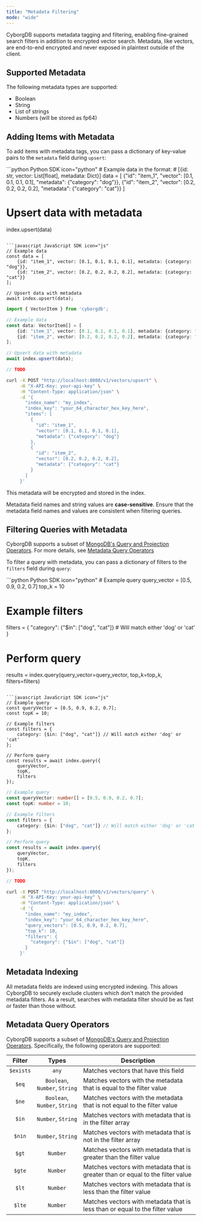 ```yaml
---
title: "Metadata Filtering"
mode: "wide"
---
```


CyborgDB supports metadata tagging and filtering, enabling fine-grained search filters in addition to encrypted vector search. Metadata, like vectors, are end-to-end encrypted and never exposed in plaintext outside of the client.

## Supported Metadata

The following metadata types are supported:

- Boolean
- String
- List of strings
- Numbers (will be stored as fp64)

## Adding Items with Metadata

To add items with metadata tags, you can pass a dictionary of key-value pairs to the `metadata` field during `upsert`:

<CodeGroup>
```python Python SDK icon="python"
# Example data in the format:
# [{id: str, vector: List[float], metadata: Dict}]
data = [
    {"id": "item_1", "vector": [0.1, 0.1, 0.1, 0.1], "metadata": {"category": "dog"}},
    {"id": "item_2", "vector": [0.2, 0.2, 0.2, 0.2], "metadata": {"category": "cat"}}
]

# Upsert data with metadata
index.upsert(data)
```

```javascript JavaScript SDK icon="js"
// Example data
const data = [
    {id: "item_1", vector: [0.1, 0.1, 0.1, 0.1], metadata: {category: "dog"}},
    {id: "item_2", vector: [0.2, 0.2, 0.2, 0.2], metadata: {category: "cat"}}
];

// Upsert data with metadata
await index.upsert(data);
```

```typescript TypeScript SDK icon="code"
import { VectorItem } from 'cyborgdb';

// Example data
const data: VectorItem[] = [
    {id: "item_1", vector: [0.1, 0.1, 0.1, 0.1], metadata: {category: "dog"}},
    {id: "item_2", vector: [0.2, 0.2, 0.2, 0.2], metadata: {category: "cat"}}
];

// Upsert data with metadata
await index.upsert(data);
```

```go Go SDK icon="golang"
// TODO
```

```bash cURL icon="rectangle-terminal"
curl -X POST "http://localhost:8000/v1/vectors/upsert" \
     -H "X-API-Key: your-api-key" \
     -H "Content-Type: application/json" \
     -d '{
       "index_name": "my_index",
       "index_key": "your_64_character_hex_key_here",
       "items": [
         {
           "id": "item_1",
           "vector": [0.1, 0.1, 0.1, 0.1],
           "metadata": {"category": "dog"}
         },
         {
           "id": "item_2",
           "vector": [0.2, 0.2, 0.2, 0.2],
           "metadata": {"category": "cat"}
         }
       ]
     }'
```
</CodeGroup>

This metadata will be encrypted and stored in the index.

<Tip>Metadata field names and string values are **case-sensitive**. Ensure that the metadata field names and values are consistent when filtering queries.</Tip> 

## Filtering Queries with Metadata

CyborgDB supports a subset of [MongoDB's Query and Projection Operators](https://www.mongodb.com/docs/manual/reference/operator/query/). For more details, see [Metadata Query Operators](#metadata-query-operators)

To filter a query with metadata, you can pass a dictionary of filters to the `filters` field during `query`:

<CodeGroup>
```python Python SDK icon="python"
# Example query
query_vector = [0.5, 0.9, 0.2, 0.7]
top_k = 10

# Example filters
filters = {
    "category": {"$in": ["dog", "cat"]} # Will match either 'dog' or 'cat'
}

# Perform query
results = index.query(query_vector=query_vector, top_k=top_k, filters=filters)
```

```javascript JavaScript SDK icon="js"
// Example query
const queryVector = [0.5, 0.9, 0.2, 0.7];
const topK = 10;

// Example filters
const filters = {
    category: {$in: ["dog", "cat"]} // Will match either 'dog' or 'cat'
};

// Perform query
const results = await index.query({
    queryVector,
    topK,
    filters
});
```

```typescript TypeScript SDK icon="code"
// Example query
const queryVector: number[] = [0.5, 0.9, 0.2, 0.7];
const topK: number = 10;

// Example filters
const filters = {
    category: {$in: ["dog", "cat"]} // Will match either 'dog' or 'cat'
};

// Perform query
const results = await index.query({
    queryVector,
    topK,
    filters
});
```

```go Go SDK icon="golang"
// TODO
```

```bash cURL icon="rectangle-terminal"
curl -X POST "http://localhost:8000/v1/vectors/query" \
     -H "X-API-Key: your-api-key" \
     -H "Content-Type: application/json" \
     -d '{
       "index_name": "my_index",
       "index_key": "your_64_character_hex_key_here",
       "query_vectors": [0.5, 0.9, 0.2, 0.7],
       "top_k": 10,
       "filters": {
         "category": {"$in": ["dog", "cat"]}
       }
     }'
```
</CodeGroup>

## Metadata Indexing

All metadata fields are indexed using encrypted indexing. This allows CyborgDB to securely exclude clusters which don't match the provided metadata filters. As a result, searches with metadata filter should be as fast or faster than those without.

## Metadata Query Operators

CyborgDB supports a subset of [MongoDB's Query and Projection Operators](https://www.mongodb.com/docs/manual/reference/operator/query/). Specifically, the following operators are supported:

| Filter | Types | Description |
| :---: | :---: | --- |
| `$exists` | `any` | Matches vectors that have this field |
| `$eq` | `Boolean`, `Number`, `String` | Matches vectors with the metadata that is equal to the filter value |
| `$ne` | `Boolean`, `Number`, `String` | Matches vectors with the metadata that is not equal to the filter value |
| `$in` | `Number`, `String` | Matches vectors with metadata that is in the filter array |
| `$nin` | `Number`, `String` | Matches vectors with metadata that is not in the filter array |
| `$gt` | `Number` | Matches vectors with metadata that is greater than the filter value |
| `$gte` | `Number` | Matches vectors with metadata that is greater than or equal to the filter value |
| `$lt` | `Number` | Matches vectors with metadata that is less than the filter value |
| `$lte` | `Number` | Matches vectors with metadata that is less than or equal to the filter value |